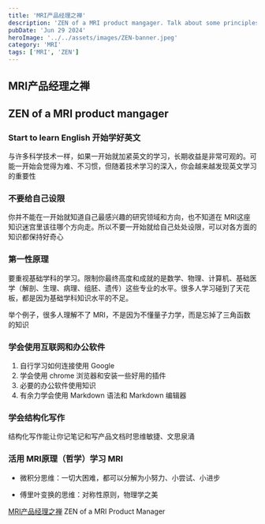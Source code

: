 ```yaml
---
title: 'MRI产品经理之禅'
description: 'ZEN of a MRI product mangager. Talk about some principles to be a good product manager.'
pubDate: 'Jun 29 2024'
heroImage: '../../assets/images/ZEN-banner.jpeg'
category: 'MRI'
tags: ['MRI', 'ZEN']
---
```


## MRI产品经理之禅

## ZEN of a MRI product mangager

### Start to learn English 开始学好英文

与许多科学技术一样，如果一开始就加紧英文的学习，长期收益是非常可观的。可能一开始会觉得为难、不习惯，但随着技术学习的深入，你会越来越发现英文学习的重要性

### 不要给自己设限

你并不能在一开始就知道自己最感兴趣的研究领域和方向，也不知道在 MRI这座知识迷宫里该往哪个方向走。所以不要一开始就给自己处处设限，可以对各方面的知识都保持好奇心

### 第一性原理

要重视基础学科的学习。限制你最终高度和成就的是数学、物理、计算机、基础医学（解剖、生理、病理、组胚、遗传）这些专业的水平。很多人学习碰到了天花板，都是因为基础学科知识水平的不足。

举个例子，很多人理解不了 MRI，不是因为不懂量子力学，而是忘掉了三角函数的知识

### 学会使用互联网和办公软件

1. 自行学习如何连接使用 Google
2. 学会使用 chrome 浏览器和安装一些好用的插件
3. 必要的办公软件使用知识
4. 有余力学会使用 Markdown 语法和 Markdown 编辑器

### 学会结构化写作

结构化写作能让你记笔记和写产品文档时思维敏捷、文思泉涌

### 活用 MRI原理（哲学）学习 MRI

- 微积分思维：一切大困难，都可以分解为小努力、小尝试、小进步

- 傅里叶变换的思维：对称性原则，物理学之美

[MRI产品经理之禅](https://www.neomatrix.club/)
ZEN of a MRI Product Manager
